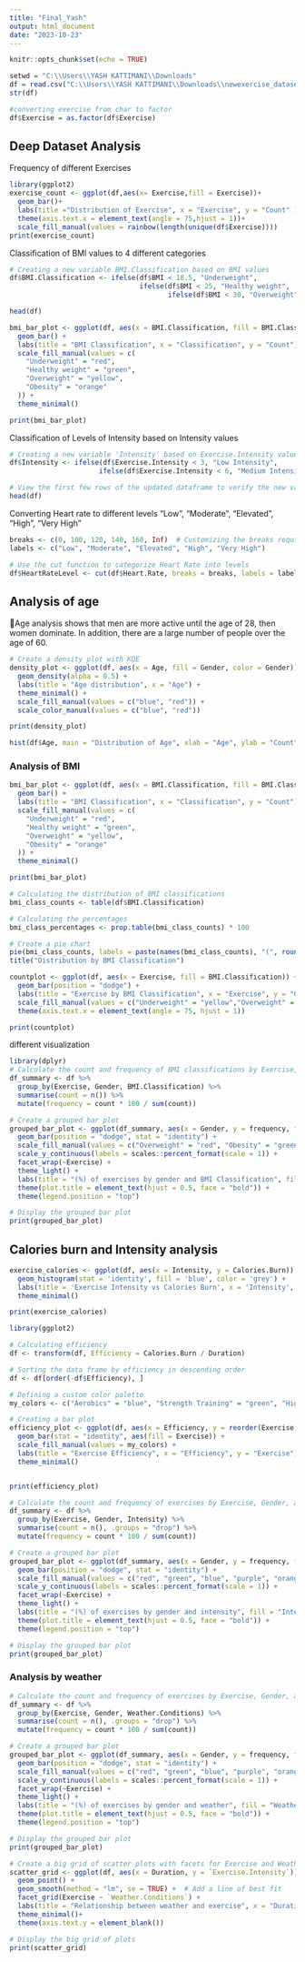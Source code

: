 ```yaml
---
title: "Final_Yash"
output: html_document
date: "2023-10-23"
---
```


```r
knitr::opts_chunk$set(echo = TRUE)
```

```r
setwd = "C:\\Users\\YASH KATTIMANI\\Downloads"
df = read.csv("C:\\Users\\YASH KATTIMANI\\Downloads\\newexercise_dataset.csv")
str(df)
```

```r
#converting exercise from char to factor
df$Exercise = as.factor(df$Exercise)
```

## Deep Dataset Analysis

Frequency of different Exercises

```r
library(ggplot2)
exercise_count <- ggplot(df,aes(x= Exercise,fill = Exercise))+
  geom_bar()+
  labs(title ="Distribution of Exercise", x = "Exercise", y = "Count" )+
  theme(axis.text.x = element_text(angle = 75,hjust = 1))+
  scale_fill_manual(values = rainbow(length(unique(df$Exercise))))
print(exercise_count)
```

Classification of BMI values to 4 different categories

```r
# Creating a new variable BMI.Classification based on BMI values
df$BMI.Classification <- ifelse(df$BMI < 18.5, "Underweight",
                                ifelse(df$BMI < 25, "Healthy weight",
                                       ifelse(df$BMI < 30, "Overweight", "Obesity")))

head(df)
```

```r
bmi_bar_plot <- ggplot(df, aes(x = BMI.Classification, fill = BMI.Classification)) +
  geom_bar() +
  labs(title = "BMI Classification", x = "Classification", y = "Count") +
  scale_fill_manual(values = c(
    "Underweight" = "red",
    "Healthy weight" = "green",
    "Overweight" = "yellow",
    "Obesity" = "orange"
  )) +
  theme_minimal()

print(bmi_bar_plot)
```

Classification of Levels of Intensity based on Intensity values

```r
# Creating a new variable 'Intensity' based on Exercise.Intensity values
df$Intensity <- ifelse(df$Exercise.Intensity < 3, "Low Intensity",
                      ifelse(df$Exercise.Intensity < 6, "Medium Intensity", "High Intensity"))

# View the first few rows of the updated dataframe to verify the new variable
head(df)
```

Converting Heart rate to different levels "Low", "Moderate", "Elevated", "High", "Very High"

```r
breaks <- c(0, 100, 120, 140, 160, Inf)  # Customizing the breaks requirements
labels <- c("Low", "Moderate", "Elevated", "High", "Very High")

# Use the cut function to categorize Heart Rate into levels
df$HeartRateLevel <- cut(df$Heart.Rate, breaks = breaks, labels = labels, right = FALSE)
```

## Analysis of age

📌Age analysis shows that men are more active until the age of 28, then women dominate. In addition, there are a large number of people over the age of 60.

```r
# Create a density plot with KDE
density_plot <- ggplot(df, aes(x = Age, fill = Gender, color = Gender)) +
  geom_density(alpha = 0.5) +
  labs(title = "Age distribution", x = "Age") +
  theme_minimal() +
  scale_fill_manual(values = c("blue", "red")) +
  scale_color_manual(values = c("blue", "red"))

print(density_plot)
```

```r
hist(df$Age, main = "Distribution of Age", xlab = "Age", ylab = "Count", col = "lightblue")
```

### Analysis of BMI

```r
bmi_bar_plot <- ggplot(df, aes(x = BMI.Classification, fill = BMI.Classification)) +
  geom_bar() +
  labs(title = "BMI Classification", x = "Classification", y = "Count") +
  scale_fill_manual(values = c(
    "Underweight" = "red",
    "Healthy weight" = "green",
    "Overweight" = "yellow",
    "Obesity" = "orange"
  )) +
  theme_minimal()

print(bmi_bar_plot)
```

```r
# Calculating the distribution of BMI classifications
bmi_class_counts <- table(df$BMI.Classification)

# Calculating the percentages
bmi_class_percentages <- prop.table(bmi_class_counts) * 100

# Create a pie chart
pie(bmi_class_counts, labels = paste(names(bmi_class_counts), "(", round(bmi_class_percentages, 1), "%)"), col = c("red", "green", "blue"))
title("Distribution by BMI Classification")
```

```r
countplot <- ggplot(df, aes(x = Exercise, fill = BMI.Classification)) +
  geom_bar(position = "dodge") +
  labs(title = "Exercise by BMI Classification", x = "Exercise", y = "Count") +
  scale_fill_manual(values = c("Underweight" = "yellow","Overweight" = "red", "Obesity" = "green", "Healthy weight" = "blue")) +
  theme(axis.text.x = element_text(angle = 75, hjust = 1))

print(countplot)

```

different visualization

```r
library(dplyr)
# Calculate the count and frequency of BMI classifications by Exercise, Gender
df_summary <- df %>%
  group_by(Exercise, Gender, BMI.Classification) %>%
  summarise(count = n()) %>%
  mutate(frequency = count * 100 / sum(count))

# Create a grouped bar plot
grouped_bar_plot <- ggplot(df_summary, aes(x = Gender, y = frequency, fill = BMI.Classification)) +
  geom_bar(position = "dodge", stat = "identity") +
  scale_fill_manual(values = c("Overweight" = "red", "Obesity" = "green", "Healthy weight" = "blue")) +
  scale_y_continuous(labels = scales::percent_format(scale = 1)) +
  facet_wrap(~Exercise) +
  theme_light() +
  labs(title = "(%) of exercises by gender and BMI Classification", fill = "BMI Classification", x = "", y = "") +
  theme(plot.title = element_text(hjust = 0.5, face = "bold")) +
  theme(legend.position = "top")

# Display the grouped bar plot
print(grouped_bar_plot)
```

## Calories burn and Intensity analysis

```r
exercise_calories <- ggplot(df, aes(x = Intensity, y = Calories.Burn)) +
  geom_histogram(stat = 'identity', fill = 'blue', color = 'grey') +
  labs(title = 'Exercise Intensity vs Calories Burn', x = 'Intensity', y = 'Calories Burn') +
  theme_minimal()

print(exercise_calories)
```

```r
library(ggplot2)

# Calculating efficiency
df <- transform(df, Efficiency = Calories.Burn / Duration)

# Sorting the data frame by efficiency in descending order
df <- df[order(-df$Efficiency), ]

# Defining a custom color palette
my_colors <- c("Aerobics" = "blue", "Strength Training" = "green", "High Intensity Training" = "yellow","Weight Training" = "orange", "Yoga" = "red", "Basic Workout" = "purple", "Cardio" = "pink","Leg Workout" = "brown", "Circuit Training" = "gray", "Core Workout" = "cyan")

# Creating a bar plot
efficiency_plot <- ggplot(df, aes(x = Efficiency, y = reorder(Exercise, -Efficiency))) +
  geom_bar(stat = "identity", aes(fill = Exercise)) +
  scale_fill_manual(values = my_colors) +
  labs(title = "Exercise Efficiency", x = "Efficiency", y = "Exercise") +
  theme_minimal()


print(efficiency_plot)
```

```r
# Calculate the count and frequency of exercises by Exercise, Gender, and Intensity
df_summary <- df %>%
  group_by(Exercise, Gender, Intensity) %>%
  summarise(count = n(), .groups = "drop") %>%
  mutate(frequency = count * 100 / sum(count))

# Create a grouped bar plot
grouped_bar_plot <- ggplot(df_summary, aes(x = Gender, y = frequency, fill = Intensity)) +
  geom_bar(position = "dodge", stat = "identity") +
  scale_fill_manual(values = c("red", "green", "blue", "purple", "orange", "pink", "yellow")) +
  scale_y_continuous(labels = scales::percent_format(scale = 1)) +
  facet_wrap(~Exercise) +
  theme_light() +
  labs(title = "(%) of exercises by gender and intensity", fill = "Intensity", x = "", y = "") +
  theme(plot.title = element_text(hjust = 0.5, face = "bold")) +
  theme(legend.position = "top")

# Display the grouped bar plot
print(grouped_bar_plot)
```

### Analysis by weather 

```r
# Calculate the count and frequency of exercises by Exercise, Gender, and Weather Conditions
df_summary <- df %>%
  group_by(Exercise, Gender, Weather.Conditions) %>%
  summarise(count = n(), .groups = "drop") %>%
  mutate(frequency = count * 100 / sum(count))

# Create a grouped bar plot
grouped_bar_plot <- ggplot(df_summary, aes(x = Gender, y = frequency, fill = Weather.Conditions)) +
  geom_bar(position = "dodge", stat = "identity") +
  scale_fill_manual(values = c("red", "green", "blue", "purple", "orange", "pink", "yellow", "cyan", "magenta", "lime")) +
  scale_y_continuous(labels = scales::percent_format(scale = 1)) +
  facet_wrap(~Exercise) +
  theme_light() +
  labs(title = "(%) of exercises by gender and weather", fill = "Weather", x = "", y = "") +
  theme(plot.title = element_text(hjust = 0.5, face = "bold")) +
  theme(legend.position = "top")

# Display the grouped bar plot
print(grouped_bar_plot)
```

```r

# Create a big grid of scatter plots with facets for Exercise and Weather Conditions
scatter_grid <- ggplot(df, aes(x = Duration, y = `Exercise.Intensity`)) +
  geom_point() +
  geom_smooth(method = "lm", se = TRUE) +  # Add a line of best fit
  facet_grid(Exercise ~ `Weather.Conditions`) +
  labs(title = "Relationship between weather and exercise", x = "Duration", y = "Exercise Intensity") +
  theme_minimal()+
  theme(axis.text.y = element_blank())

# Display the big grid of plots
print(scatter_grid)

```
